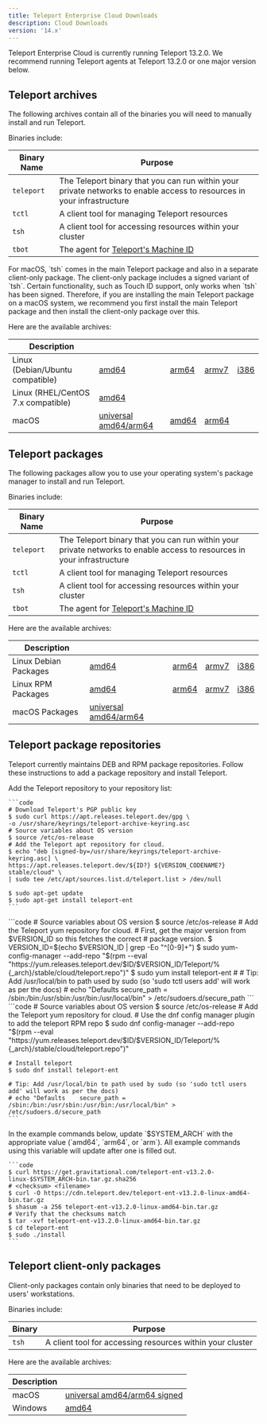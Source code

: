 ```yaml
---
title: Teleport Enterprise Cloud Downloads
description: Cloud Downloads
version: '14.x'
---
```


Teleport Enterprise Cloud is currently running Teleport 13.2.0. We recommend
running Teleport agents at Teleport 13.2.0 or one major version
below.

## Teleport archives

The following archives contain all of the binaries you will need to manually
install and run Teleport.

Binaries include:

| Binary Name | Purpose                                                                                                                |
| ----------- | ---------------------------------------------------------------------------------------------------------------------- |
| `teleport`  | The Teleport binary that you can run within your private networks to enable access to resources in your infrastructure |
| `tctl`      | A client tool for managing Teleport resources                                                                          |
| `tsh`       | A client tool for accessing resources within your cluster                                                              |
| `tbot`      | The agent for [Teleport's Machine ID](/docs/ver/14.x/machine-id/introduction)                                          |

<Note>
  For macOS, `tsh` comes in the main Teleport package and also in a separate client-only package.
  The client-only package includes a signed variant of `tsh`. Certain functionality, such as Touch ID support,
  only works when `tsh` has been signed. Therefore, if you are installing the main Teleport package on a macOS system,
  we recommend you first install the main Teleport package and then install the client-only package over this.
</Note>

Here are the available archives:

| Description                        |                                                                                                    |                                                                                |                                                                             |                                                                            |
| ---------------------------------- | -------------------------------------------------------------------------------------------------- | ------------------------------------------------------------------------------ | --------------------------------------------------------------------------- | -------------------------------------------------------------------------- |
| Linux (Debian/Ubuntu compatible)   | [amd64](https://cdn.teleport.dev/teleport-ent-v13.2.0-linux-amd64-bin.tar.gz)                      | [arm64](https://cdn.teleport.dev/teleport-ent-v13.2.0-linux-arm64-bin.tar.gz)  | [armv7](https://cdn.teleport.dev/teleport-ent-v13.2.0-linux-arm-bin.tar.gz) | [i386](https://cdn.teleport.dev/teleport-ent-v13.2.0-linux-386-bin.tar.gz) |
| Linux (RHEL/CentOS 7.x compatible) | [amd64](https://cdn.teleport.dev/teleport-ent-v13.2.0-linux-amd64-centos7-bin.tar.gz)              |                                                                                |                                                                             |                                                                            |
| macOS                              | [universal amd64/arm64](https://cdn.teleport.dev/teleport-ent-v13.2.0-darwin-universal-bin.tar.gz) | [amd64](https://cdn.teleport.dev/teleport-ent-v13.2.0-darwin-amd64-bin.tar.gz) | [arm64](https://cdn.teleport.dev/teleport-v13.2.0-darwin-arm64-bin.tar.gz)  |                                                                            |

## Teleport packages

The following packages allow you to use your operating system's package manager
to install and run Teleport.

Binaries include:

| Binary Name | Purpose                                                                                                                |
| ----------- | ---------------------------------------------------------------------------------------------------------------------- |
| `teleport`  | The Teleport binary that you can run within your private networks to enable access to resources in your infrastructure |
| `tctl`      | A client tool for managing Teleport resources                                                                          |
| `tsh`       | A client tool for accessing resources within your cluster                                                              |
| `tbot`      | The agent for [Teleport's Machine ID](/docs/ver/14.x/machine-id/introduction)                                          |

Here are the available archives:

| Description           |                                                                           |                                                                   |                                                                 |                                                                 |
| --------------------- | ------------------------------------------------------------------------- | ----------------------------------------------------------------- | --------------------------------------------------------------- | --------------------------------------------------------------- |
| Linux Debian Packages | [amd64](https://cdn.teleport.dev/teleport-ent_13.2.0_amd64.deb)           | [arm64](https://cdn.teleport.dev/teleport-ent_13.2.0_arm64.deb)   | [armv7](https://cdn.teleport.dev/teleport-ent_13.2.0_arm.deb)   | [i386](https://cdn.teleport.dev/teleport-ent_13.2.0_i386.deb)   |
| Linux RPM Packages    | [amd64](https://cdn.teleport.dev/teleport-ent-13.2.0-1.x86_64.rpm)        | [arm64](https://cdn.teleport.dev/teleport-ent-13.2.0-1.arm64.rpm) | [armv7](https://cdn.teleport.dev/teleport-ent-13.2.0-1.arm.rpm) | [i386](https://cdn.teleport.dev/teleport-ent-13.2.0-1.i386.rpm) |
| macOS Packages        | [universal amd64/arm64](https://cdn.teleport.dev/teleport-ent-13.2.0.pkg) |                                                                   |                                                                 |                                                                 |

## Teleport package repositories

Teleport currently maintains DEB and RPM package repositories. Follow these
instructions to add a package repository and install Teleport.

<Tabs>
  <Tab title="Debian 8+/Ubuntu 16.04+ (apt)">
    Add the Teleport repository to your repository list:

    ```code
    # Download Teleport's PGP public key
    $ sudo curl https://apt.releases.teleport.dev/gpg \
    -o /usr/share/keyrings/teleport-archive-keyring.asc
    # Source variables about OS version
    $ source /etc/os-release
    # Add the Teleport apt repository for cloud.
    $ echo "deb [signed-by=/usr/share/keyrings/teleport-archive-keyring.asc] \
    https://apt.releases.teleport.dev/${ID?} ${VERSION_CODENAME?} stable/cloud" \
    | sudo tee /etc/apt/sources.list.d/teleport.list > /dev/null

    $ sudo apt-get update
    $ sudo apt-get install teleport-ent
    ```
  </Tab>

  <Tab title="Amazon Linux 2/RHEL 7 (yum)">
    ```code
    # Source variables about OS version
    $ source /etc/os-release
    # Add the Teleport yum repository for cloud.
    # First, get the major version from $VERSION_ID so this fetches the correct
    # package version.
    $ VERSION_ID=$(echo $VERSION_ID | grep -Eo "^[0-9]+")
    $ sudo yum-config-manager --add-repo "$(rpm --eval "https://yum.releases.teleport.dev/$ID/$VERSION_ID/Teleport/%{_arch}/stable/cloud/teleport.repo")"
    $ sudo yum install teleport-ent
    #
    # Tip: Add /usr/local/bin to path used by sudo (so 'sudo tctl users add' will work as per the docs)
    # echo "Defaults    secure_path = /sbin:/bin:/usr/sbin:/usr/bin:/usr/local/bin" > /etc/sudoers.d/secure_path
    ```
  </Tab>

  <Tab title="Amazon Linux 2023/RHEL 8+ (dnf)">
    ```code
    # Source variables about OS version
    $ source /etc/os-release
    # Add the Teleport yum repository for cloud.
    # Use the dnf config manager plugin to add the teleport RPM repo
    $ sudo dnf config-manager --add-repo "$(rpm --eval "https://yum.releases.teleport.dev/$ID/$VERSION_ID/Teleport/%{_arch}/stable/cloud/teleport.repo")"

    # Install teleport
    $ sudo dnf install teleport-ent

    # Tip: Add /usr/local/bin to path used by sudo (so 'sudo tctl users add' will work as per the docs)
    # echo "Defaults    secure_path = /sbin:/bin:/usr/sbin:/usr/bin:/usr/local/bin" > /etc/sudoers.d/secure_path
    ```
  </Tab>

  <Tab title="Tarball">
    In the example commands below, update `$SYSTEM_ARCH` with the appropriate
    value (`amd64`, `arm64`, or `arm`). All example commands using this variable
    will update after one is filled out.

    ```code
    $ curl https://get.gravitational.com/teleport-ent-v13.2.0-linux-$SYSTEM_ARCH-bin.tar.gz.sha256
    # <checksum> <filename>
    $ curl -O https://cdn.teleport.dev/teleport-ent-v13.2.0-linux-amd64-bin.tar.gz
    $ shasum -a 256 teleport-ent-v13.2.0-linux-amd64-bin.tar.gz
    # Verify that the checksums match
    $ tar -xvf teleport-ent-v13.2.0-linux-amd64-bin.tar.gz
    $ cd teleport-ent
    $ sudo ./install
    ```
  </Tab>
</Tabs>

## Teleport client-only packages

Client-only packages contain only binaries that need to be deployed to users'
workstations.

Binaries include:

| Binary | Purpose                                                   |
| ------ | --------------------------------------------------------- |
| `tsh`  | A client tool for accessing resources within your cluster |

Here are the available archives:

| Description |                                                                          |
| ----------- | ------------------------------------------------------------------------ |
| macOS       | [universal amd64/arm64 signed](https://cdn.teleport.dev/tsh-13.2.0.pkg)  |
| Windows     | [amd64](https://cdn.teleport.dev/teleport-v13.2.0-windows-amd64-bin.zip) |
